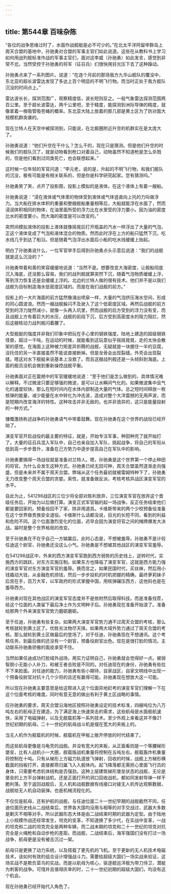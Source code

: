```yaml
---
---
---
```

title: 第544章 百味杂陈
---



“各位的战争思维过时了，水面作战舰艇是必不可少的。”在北太平洋阿留申群岛上周天合盟的基地中，孙驰勇对合盟的军事主官们如此说道。这些在从教科书上学习如何用战列舰标准作战的军事主官们，面对这李威（孙驰勇）如此发言，感觉到非常不忿。当然受控于孙驰勇的将军（征召兵）们很快用目光压下去了这种躁动。

孙驰勇点来了一系列图片。说道：“在连个月前的那场我方九华山舰队的覆没中，东北亚的超长波雷达发现了多达上百个明显的不明飞行物。而当时正处于我方舰队沉没的时间点上。”

雷达波长长，探测范围广，观察精度低，波长短则反之。一般气象雷达探测范围两百公里。至于超长波雷达，两千公里吧，至于精度，能探测到洲际导弹的精度，就像拿着一根吸管吸苍蝇的概率。东北亚大陆上放着的那几部是黄土区为了防对面大规模机群突袭的。

现在兰特人在天空中被探测到，只能说，在北极圈附近升空的机群实在是太庞大了。

孙驰勇说道：“他们升空在干什么？怎么干的，现在只是猜测。但是他们升空的时候我们的舰队沉了，就是动物看到枪口对着自己，动物虽然不知道枪是怎么杀戮的，但是他们看到过同类死亡，也会联想起来。”

这时候一位年轻的军官问道：“李元老，说的是，升起的不明飞行物，和我们舰队的沉没，极有可能是有相关联系的，但是你是科学研究起家。您有猜测吗。”

孙驰勇笑了笑，点开了投影图，投影上模拟的是液体。在这个液体上有着一艘船。

孙驰勇说道：“浸在液体或气体里的物体受到液体或气体竖直向上托的力叫做浮力。当大船在排水体积的重量和整艘舰船重量相等后，大船就能浮在水面了，然而浸润体积相同的物体，在油里面所受的浮力比在水里受的浮力要小。因为油的密度比水的密度要小。而大海的密度是可以改变的。”

突然间模拟液体的投影上液体就像摇晃后打开瓶盖的汽水一样浮出了大量的气泡，正这个液体变成了气泡和液体混合的物质。然而此时浮在上方的船只猛然下沉，吃水线几乎到达了船沿。但是随着气泡浮出水面后小船的吃水线缓缓上抬起。

明白了孙驰勇说什么，一位军官举手后得到孙驰勇点头示意后说道：“我们的战舰就是这么沉没的？”

孙驰勇带着和善的笑容缓缓地说道：“当然不是。想要改变大海密度，让舰船彻底沉入海底，还没那么容易。我们的战列舰就算突然下沉，随着气泡物质缓缓上浮，等到浮力恢复还是会缓缓上浮的。北边的兰特人做的很有技术。他们并不是以我们战舰为目标制造海水低密度区域的。而是在我们战舰的前方。”

投影上的一大片海面的前方猛然像涌出喷泉一样，大量的气泡挤压海水空间，形成的同心圆波浪。然而一艘战舰躲闪不及驶入了这个低密度区域。再然后战舰的前方受到的浮力陡然减小，就像一头再入坑里，然而战舰的后方受到的浮力没有变，而且战舰上方有着巨大的水压，战舰的前段下沉，后方受到高密度水的阻力阻拦，然后这艘核动力战列舰闪着腰了。

大型舰艇的强度并非我们印象中把玩在手心里的钢铁强度，陆地上建造的超级钢铁怪兽，超过一千吨，在运动的时候，就能看到这玩意似乎摇摇晃晃，走的太快会散架的感觉。在海面上这种被力矩差异折腾的战舰，无疑就是一块握住一半的豆腐，没托住的另一半直接虽然不能说直接断掉。但是龙骨会出现裂缝。外壳会出现裂缝。嗯这对水下舰艇来说基本上没救了。而且这艘战列舰还是一头倾斜到海底。上面的舰员没机会做到重新操控战舰平衡。

孙驰勇面对正在震撼中的军官缓缓地说道：“至于他们是怎么做到的，具体情况难以解释。不过微波只要足够强的微波，是可以让水瞬间气化的。如果微波集中且气化的速度较快，那么在短时间内在水体内部制造大量的气体。总之短时间释放一枚核弹的能量，减少能量在水中转化为冲击波，造成对整个大洋震撼的无用声波，而是短期内改变海洋的特性。这种攻击并非无敌的。也并非诡异的，这只是能量投射的一种方式。”

慷慨激扬称述战争的孙驰勇语气中带着鼓舞。现在孙驰勇在这个世界的战役已经开始了。

演变军官开启战役的最主要的特征，就是，开始专注军事，种田种完了就开始打了。大量的征召兵混入军队中，自己也亲自加入军队，挑起战争，将自己的军衔从低到高一步步晋升，准备在己方势力中逐步提高自己在军队中的影响。

孙驰勇要搞得一场战役就是准备对兰特人。嗯，孙驰勇是这个世界第一个停止种田的将官。为什么会发生这种方式。孙驰勇已经无田可种，周天合盟虽然逐渐走向强盛，但是未来并不属于周天合盟。弊端从这个任务最初就被雷姆特种下了，孙驰勇无力改变整个周天合盟的贪婪。索性，就准备做反派，考核考核异战区演变军官的水平。

自此为止，541298战区的三位少将全部对胜利放弃，三位演变军官在放弃这个晋级任务后，开始为以后做打算。演变正式军官输的起一场战争。反正任务结束他们都是要回家的。预备役回不了家，除非用道具。卡维斯带来的两个少校预备役准备在这个世界做贵族安全退役。卡维斯什么话都没说，目光的长短不同，看到的利益和危险不同。这个位面激烈变化的位面，迟早会因为演变将官之间的摊牌爆发大决战。届时是整个世界格局的改变。

至于孙驰勇在不在乎自己一方输赢后，此时心态是，不想被羞辱。孙驰勇不是计较任迪这个尉官，孙驰勇还没这么小气。孙驰勇是不想被其他战区的演变军官羞辱。

在541298战区中，外来的西方演变军官跑到西方弱势的历史线上，逆转时代，实施西方的跳跃，对东方实施压制。如果东方也降临了演变军官，这就是西方能力强的演变军官对东方演变军官的羞辱。换而言之，如果民国时代，买丝袜，然后用小钱撬动大钱，从金融危机捞钱，然后一步步投机的时机把握的精确，最终萝莉妹子后宫在手，百万大军，以军政府的形式掌握中国，用核弹碾压西方，这他妈也是在羞辱西方。

孙驰勇对现在其他战区的演变军官态度并不是依附然后取得科技。而是准备找茬，给这个位面的人类留下最后净土作为文明种子后。孙驰勇现在准备开始浪了。准备给那两个外来演变军官势力磨砺磨砺。

至于任迪，孙驰勇有些复杂。如果两大演变军官势力通不过周天合盟的考核，那么考核就轮到黄土区了。优胜劣汰物尽天择。如果两大域外势力通过了周天合盟的考核。那么就轮到黄土区做最后的登场了。对于任迪，孙驰勇现在不想通讯。这个考核任务，到最后做的还没有一个尉官，预备役尉官出色。现在是很打脸的情况。主动联系孙驰勇骄傲的面皮承受不住。

当然如果任迪成功打脸域外战场，用实力证明自己，孙驰勇就会觉得好一点。被弱智胆小无能小人补刀，和被王者击败是不同的。对任迪现在的身份，孙驰勇有些拉不下来脸面。对任迪的能力，孙驰勇有些小期待，自家战区，自家文明线中出现一个预备役尉官对抗十几个少将的且还有赢得可能。孙驰勇现在想放大这一可能。

所以现在孙驰勇主要意思是给这帮进入这个位面异地赶考的演变军官们理解一下在这个位面考核的难度。同时有意无意的做出有利于黄土区战略的事情。

应孙驰勇的要求，周天合盟沿海地区按照孙驰勇设定的技术标准，四艘吨位为八万吨左右的航母正在建造，为了满足海上快速突击的需求，这些航母是水面舰航速快，采用了电磁弹射，以及无舰载机等一系列技术。至少外观上来看这并不像21世纪初期的航母。二十一世纪的航母战斗机是摆在宽大的夹板上的。

当无人机作为舰载机的时候，舰载机在甲板上敞开停放的时代结束了。

而这些航母更像是乌龟壳的战舰。并没有宽大的夹板，从正面看则是一个等腰梯形堡垒，比有人战机小一大圈，舰载版战机重量将控制在五吨左右，舰载轰炸机重量将控制在十吨。只有从梯形上方磁力轨道放飞弹射，回收的时候，战舰上方梯形横截面的挡板打开，直接都燕归巢飞入入舰体内。起飞降落都无需担心里面飞行员的身体，只需要考虑机体结构是否强劲。这种上层建筑梯形堡垒状态的战舰，无论是堡垒的上方平台弹射战机，还是正面打开的洞口回收战机，都如同发射导弹一样干脆利落。至于返回战舰后，无人机和战舰数据有线接口对接无人机传达观察数据，战舰给无人机自动装弹。也是机械流程化的。

不仅仅是航母，还有护航的战舰，与任迪位面二十一世纪早期的战舰截然不同，任迪位面历史线从二战结束后，世界各大国均没用与相等的对手交战过，武器大多数是剿灭不相等对手。所以武器形态大体是由二战结束时期的武器为定型。由于陆地上小规模作战还经常发生，坦克的变革，不知道换了多少代，在实战中变革，一战的坦克和二战的坦克完全是两种车辆，而二战末期的坦克和二十一世纪的坦克对抗完全是火绳枪和自动步枪的差距。而战舰，二战结束后，海军强国们没有打过一场战争，航母更是没有被击沉过一架。

航母只是更换了动力系统，以及搭载了更先机的飞机。至于更新的无人机技术电磁技术，该如何有效的组合设计增强战斗力。需要给超级大国们一场实战来验证，这场实战不是欺负菜鸟的实战，而是以航母为核心，驱逐舰巡洋舰为带刀侍卫，潜艇为刺客的战争。可惜并且值得庆幸的时，二十一世纪初期的超级大国们，均没有这个机会。

现在孙驰勇已经开始代入角色了。